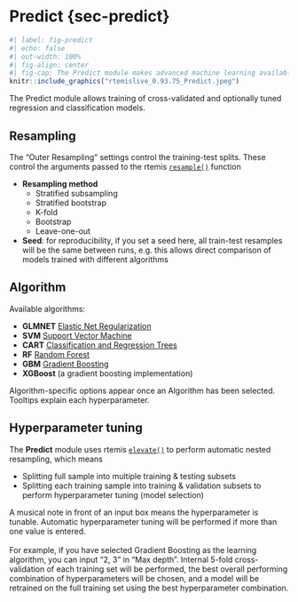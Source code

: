 # Predict {sec-predict}

```r
#| label: fig-predict
#| echo: false
#| out-width: 100%
#| fig-align: center
#| fig-cap: The Predict module makes advanced machine learning available in a few clicks
knitr::include_graphics("rtemislive_0.93.75_Predict.jpeg")
```

The Predict module allows training of cross-validated and optionally tuned regression 
and classification models.


## Resampling

The "Outer Resampling" settings control the training-test splits. These control the
arguments passed to the rtemis [`resample()`](https://rtemis.lambdamd.org/Resampling.html#the-resample-function) function

- **Resampling method**
    - Stratified subsampling
    - Stratified bootstrap
    - K-fold
    - Bootstrap
    - Leave-one-out
- **Seed**: for reproducibility, if you set a seed here, all train-test
resamples will be the same between runs, e.g. this allows direct comparison of models
trained with different algorithms

## Algorithm

Available algorithms:

- **GLMNET** [Elastic Net Regularization](https://en.wikipedia.org/wiki/Elastic_net_regularization)
- **SVM** [Support Vector Machine](https://en.wikipedia.org/wiki/Support-vector_machine)
- **CART** [Classification and Regression Trees](https://en.wikipedia.org/wiki/Decision_tree_learning)
- **RF** [Random Forest](https://en.wikipedia.org/wiki/Random_forest)
- **GBM** [Gradient Boosting](https://en.wikipedia.org/wiki/Gradient_boosting)
- **XGBoost** (a gradient boosting implementation)

Algorithm-specific options appear once an Algorithm has been selected. Tooltips
explain each hyperparameter. 

## Hyperparameter tuning

The **Predict** module uses rtemis [`elevate()`](https://rtemis.lambdamd.org/Elevate.html)
to perform automatic nested resampling, which means 

- Splitting full sample into multiple training & testing subsets
- Splitting each training sample into training & validation subsets to perform hyperparameter tuning 
(model selection)

A musical note in front of an input box means the hyperparameter is tunable. Automatic hyperparameter tuning will be performed if more than
one value is entered. 
<br><br>
For example, if you have selected Gradient Boosting as the
learning algorithm, you can input "2, 3" in "Max depth". Internal 5-fold cross-validation
of each training set will be performed, the best overall performing combination of
hyperparameters will be chosen, and a model will be retrained on the full training set
using the best hyperparameter combination.

